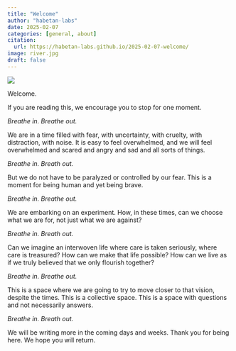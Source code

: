 ```yaml
---
title: "Welcome"
author: "habetan-labs"
date: 2025-02-07
categories: [general, about]
citation: 
  url: https://habetan-labs.github.io/2025-02-07-welcome/
image: river.jpg
draft: false
---
```


::: column-page
![](river.jpg)
:::

Welcome.

If you are reading this, we encourage you to stop for one moment.

*Breathe in. Breathe out.*

We are in a time filled with fear, with uncertainty, with cruelty, with distraction, with noise. It is easy to feel overwhelmed, and we will feel overwhelmed and scared and angry and sad and all sorts of things.

*Breathe in. Breath out.*

But we do not have to be paralyzed or controlled by our fear. This is a moment for being human and yet being brave.

*Breathe in. Breathe out.*

We are embarking on an experiment. How, in these times, can we choose what we are for, not just what we are against?

*Breathe in. Breath out.*

Can we imagine an interwoven life where care is taken seriously, where care is treasured? How can we make that life possible? How can we live as if we truly believed that we only flourish together?

*Breathe in. Breathe out.*

This is a space where we are going to try to move closer to that vision, despite the times. This is a collective space. This is a space with questions and not necessarily answers.

*Breathe in. Breath out.*

We will be writing more in the coming days and weeks. Thank you for being here. We hope you will return.
